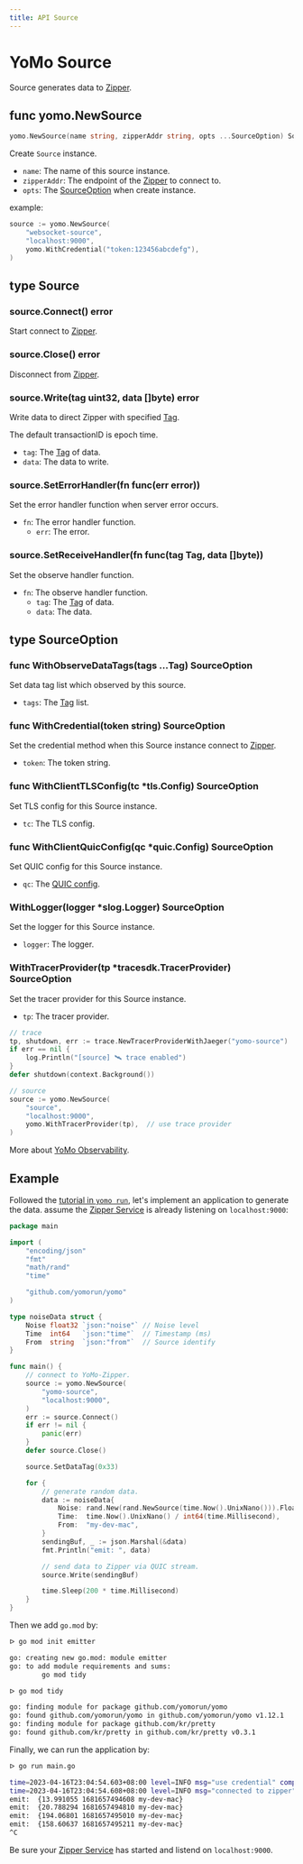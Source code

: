 ```yaml
---
title: API Source
---
```


# YoMo Source

Source generates data to [Zipper][zipper].

## func yomo.NewSource

```go
yomo.NewSource(name string, zipperAddr string, opts ...SourceOption) Source
```

Create `Source` instance.

- `name`: The name of this source instance.
- `zipperAddr`: The endpoint of the [Zipper][zipper] to connect to.
- `opts`: The [SourceOption][sourceOption] when create instance.

example:

```go
source := yomo.NewSource(
	"websocket-source",
	"localhost:9000",
	yomo.WithCredential("token:123456abcdefg"),
)
```

## type Source

### source.Connect() error

Start connect to [Zipper][zipper].

### source.Close() error

Disconnect from [Zipper][zipper].

### source.Write(tag uint32, data []byte) error

Write data to direct Zipper with specified [Tag][tag].

The default transactionID is epoch time.

- `tag`: The [Tag][tag] of data.
- `data`: The data to write.

### source.SetErrorHandler(fn func(err error))

Set the error handler function when server error occurs.

- `fn`: The error handler function.
    - `err`: The error.

### source.SetReceiveHandler(fn func(tag Tag, data []byte))

Set the observe handler function.

- `fn`: The observe handler function.
    - `tag`: The [Tag][tag] of data.
    - `data`: The data.

## type SourceOption

### func WithObserveDataTags(tags ...Tag) SourceOption

Set data tag list which observed by this source.

- `tags`: The [Tag][tag] list.

### func WithCredential(token string) SourceOption

Set the credential method when this Source instance connect to [Zipper][zipper].

- `token`: The token string.

### func WithClientTLSConfig(tc *tls.Config) SourceOption

Set TLS config for this Source instance.

- `tc`: The TLS config.

### func WithClientQuicConfig(qc *quic.Config) SourceOption

Set QUIC config for this Source instance.

- `qc`: The [QUIC config](https://pkg.go.dev/github.com/lucas-clemente/quic-go#Config).

### WithLogger(logger *slog.Logger) SourceOption

Set the logger for this Source instance.

- `logger`: The logger.

### WithTracerProvider(tp *tracesdk.TracerProvider) SourceOption

Set the tracer provider for this Source instance.

- `tp`: The tracer provider.

```go
// trace
tp, shutdown, err := trace.NewTracerProviderWithJaeger("yomo-source")
if err == nil {
	log.Println("[source] 🛰 trace enabled")
}
defer shutdown(context.Background())

// source
source := yomo.NewSource(
	"source",
	"localhost:9000",
	yomo.WithTracerProvider(tp),  // use trace provider
)
```

More about [YoMo Observability](/docs/opentracing).

## Example

Followed the [tutorial in `yomo run`](/docs/cli/run), let's implement an application to generate the data. assume the [Zipper Service][zipper] is already listening on `localhost:9000`:

```go filename="main.go"
package main

import (
	"encoding/json"
	"fmt"
	"math/rand"
	"time"

	"github.com/yomorun/yomo"
)

type noiseData struct {
	Noise float32 `json:"noise"` // Noise level
	Time  int64   `json:"time"`  // Timestamp (ms)
	From  string  `json:"from"`  // Source identify
}

func main() {
	// connect to YoMo-Zipper.
	source := yomo.NewSource(
		"yomo-source",
		"localhost:9000",
	)
	err := source.Connect()
	if err != nil {
		panic(err)
	}
	defer source.Close()

	source.SetDataTag(0x33)

	for {
		// generate random data.
		data := noiseData{
			Noise: rand.New(rand.NewSource(time.Now().UnixNano())).Float32() * 200,
			Time:  time.Now().UnixNano() / int64(time.Millisecond),
			From:  "my-dev-mac",
		}
		sendingBuf, _ := json.Marshal(&data)
		fmt.Println("emit: ", data)

		// send data to Zipper via QUIC stream.
		source.Write(sendingBuf)

		time.Sleep(200 * time.Millisecond)
	}
}
```

Then we add `go.mod` by:

```bash
ᐅ go mod init emitter

go: creating new go.mod: module emitter
go: to add module requirements and sums:
        go mod tidy

ᐅ go mod tidy

go: finding module for package github.com/yomorun/yomo
go: found github.com/yomorun/yomo in github.com/yomorun/yomo v1.12.1
go: finding module for package github.com/kr/pretty
go: found github.com/kr/pretty in github.com/kr/pretty v0.3.1
```

Finally, we can run the application by: 

```bash
ᐅ go run main.go 

time=2023-04-16T23:04:54.603+08:00 level=INFO msg="use credential" component=Source client_id=a3zcJtlYwSbwU0aK5H2zK client_name=yomo-source credential_name=none
time=2023-04-16T23:04:54.608+08:00 level=INFO msg="connected to zipper" component=Source client_id=a3zcJtlYwSbwU0aK5H2zK client_name=yomo-source zipper_addr=localhost:9000
emit:  {13.991055 1681657494608 my-dev-mac}
emit:  {20.788294 1681657494810 my-dev-mac}
emit:  {194.06801 1681657495010 my-dev-mac}
emit:  {158.60637 1681657495211 my-dev-mac}
^C
```

Be sure your [Zipper Service][zipper] has started and listend on `localhost:9000`.

[sourceOption]: #type-sourceoption
[zipper]: /docs/cli/zipper
[tag]: ./tag
